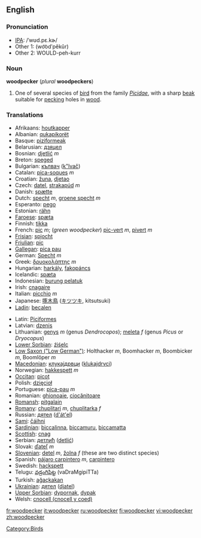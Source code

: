 ==English==

===Pronunciation===
*[[IPA]]: /ˈwʊd.pɛ.kɚ/
*Other 1: (wo͝odʹpĕkûr)
*Other 2: WOULD-peh-kurr

===Noun===
'''woodpecker''' (''plural'' '''woodpeckers''')

# One of several species of [[bird]] from the family ''[[Picidae]]'', with a sharp [[beak]] suitable for [[peck]]ing holes in [[wood]].

===Translations===
{{top}}
*Afrikaans: [[houtkapper]]
*Albanian: [[qukapikorët]]
*Basque: [[piziformeak]]
*Belarusian: [[дзяцел]]
*Bosnian: [[djetlić]] ''m''
*Breton: [[speged]]
*Bulgarian: [[кълвач]] ([[k"lvač]])
*Catalan: [[pica-soques]] ''m''
*Croatian: [[žuna]], [[djetao]]
*Czech: [[datel]], [[strakapúd]] ''m''
*Danish: [[spætte]]
*Dutch: [[specht]] ''m'', [[groene specht]] ''m''
*Esperanto: [[pego]]
*Estonian: [[rähn]]
*[[Faroese]]: [[spæta]]
*Finnish: [[tikka]]
*French: [[pic]] ''m''; (''green woodpecker'') [[pic-vert]] ''m'', [[pivert]] ''m''
*[[Frisian]]: [[spjocht]]
*[[Friulian]]: [[pic]]
*[[Gallegan]]: [[pica pau]]
*German: [[Specht]] ''m''
*Greek: [[δρυοκολάπτης]] ''m''
*Hungarian: [[harkály]], [[fakopáncs]]
*Icelandic: [[spæta]]
*Indonesian: [[burung pelatuk]]
*Irish: [[cnagaire]]
*Italian: [[picchio]] ''m''
*Japanese: [[啄木鳥]] ([[キツツキ]], kitsutsuki)
*[[Ladin]]: [[becalen]]
{{mid}}
*Latin: [[Piciformes]]
*Latvian: [[dzenis]]
*Lithuanian: [[genys]] ''m'' (genus ''Dendrocopos''); [[meleta]] ''f'' (genus ''Picus'' or ''Dryocopus'')
*[[Lower Sorbian]]: [[źiśelc]]
*[[Low Saxon ("Low German")]]: Holthacker ''m'', Boomhacker ''m'', Boombicker ''m'', Boomlöper ''m''
*[[Macedonian]]: [[клукаjдрвци]] ([[klukajdrvci]])
*Norwegian: [[hakkespett]] ''m''
*[[Occitan]]: [[picot]]
*Polish: [[dzięcioł]]
*Portuguese: [[pica-pau]] ''m''
*Romanian: [[ghionoaie]], [[ciocănitoare]]
*[[Romansh]]: [[pitgalain]]
*[[Romany]]: [[chuplitari]] ''m'', [[chuplitarka]] ''f''
*Russian: [[дятел]] ([[d'át'el]]) {{m}}
*[[Sami]]: [[čáihni]]
*[[Sardinian]]: [[biccalinna]], [[biccamuru]], [[biccamatta]]
*[[Scottish]]: [[cnag]]
*Serbian: [[детлић]] ([[detlić]])
*Slovak: [[ďateľ]] ''m''
*[[Slovenian]]: [[detel]] ''m'', [[žolna]] ''f'' (these are two distinct species)
*Spanish: [[pájaro carpintero]] ''m'', [[carpintero]] {{m}}
*Swedish: [[hackspett]]
*Telugu: [[వడ్రంగిపిట్ట]] (vaDraMgipiTTa)
*Turkish: [[ağaçkakan]]
*[[Ukrainian]]: [[дятел]] ([[djatel]])
*[[Upper Sorbian]]: [[dypornak]], [[dypak]]
*Welsh: [[cnocell (cnocell y coed)]]
{{bottom}}

[[Category:Birds]]

[[fr:woodpecker]]
[[it:woodpecker]]
[[ru:woodpecker]]
[[fi:woodpecker]]
[[vi:woodpecker]]
[[zh:woodpecker]]